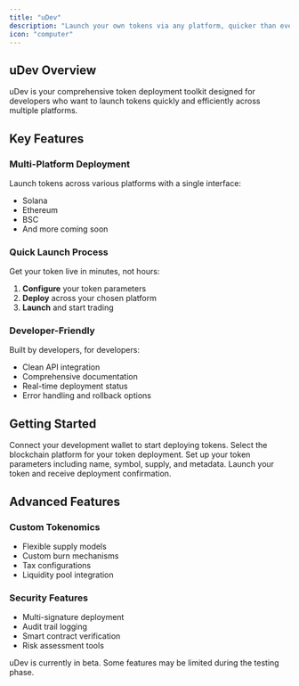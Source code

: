 ```yaml
---
title: "uDev"
description: "Launch your own tokens via any platform, quicker than ever"
icon: "computer"
---
```


## uDev Overview

uDev is your comprehensive token deployment toolkit designed for developers who want to launch tokens quickly and efficiently across multiple platforms.

## Key Features

### Multi-Platform Deployment
Launch tokens across various platforms with a single interface:
- Solana
- Ethereum
- BSC
- And more coming soon

### Quick Launch Process
Get your token live in minutes, not hours:
1. **Configure** your token parameters
2. **Deploy** across your chosen platform
3. **Launch** and start trading

### Developer-Friendly
Built by developers, for developers:
- Clean API integration
- Comprehensive documentation
- Real-time deployment status
- Error handling and rollback options

## Getting Started

<Steps>
<Step title="Connect Your Wallet">
Connect your development wallet to start deploying tokens.
</Step>

<Step title="Choose Platform">
Select the blockchain platform for your token deployment.
</Step>

<Step title="Configure Token">
Set up your token parameters including name, symbol, supply, and metadata.
</Step>

<Step title="Deploy">
Launch your token and receive deployment confirmation.
</Step>
</Steps>

## Advanced Features

### Custom Tokenomics
- Flexible supply models
- Custom burn mechanisms
- Tax configurations
- Liquidity pool integration

### Security Features
- Multi-signature deployment
- Audit trail logging
- Smart contract verification
- Risk assessment tools

<Info>
uDev is currently in beta. Some features may be limited during the testing phase.
</Info>
